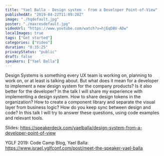 ```yaml
---
title: "Yael Balla - Design system - From a Developer Point-of-View"
publishedAt: "2019-04-22T11:09:28Z"
image: "./hqdefault.jpg"
poster: "./maxresdefault.jpg"
videoUrl: "https://www.youtube.com/watch?v=hjEqD8V-ADw"
localImages: true
tags: ["Get started"]
categories: ["Video"]
duration: "0:35:25"
privacyStatus: "public"
draft: false
speakers: ["Yael Balla"]
---
```


Design Systems is something every UX team is working on, planning to work on, or at least is talking about. But what does it mean for a developer to implement a new design system for the company products? Is it also better for the developer? In the talk I will share my experience with implementing a design system. How to share design tokens in the organization? How to create a component library and separate the visual layer from business logic? How do you keep sync between design and code? In this talk I will try to answer these questions, using code examples and relevant tools.

Slides: https://speakerdeck.com/yaelballa/design-system-from-a-developer-point-of-view

YGLF 2019: Code Camp Blog, Yael Balla:
https://www.israel.yglfconf.com/post/meet-the-speaker-yael-balla
